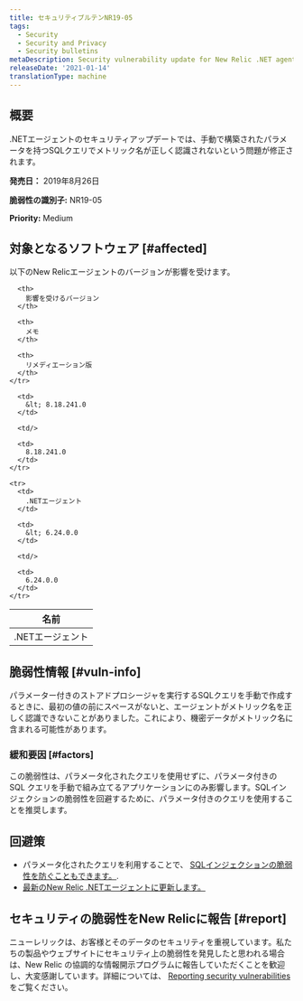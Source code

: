```yaml
---
title: セキュリティブルテンNR19-05
tags:
  - Security
  - Security and Privacy
  - Security bulletins
metaDescription: Security vulnerability update for New Relic .NET agent.
releaseDate: '2021-01-14'
translationType: machine
---
```


## 概要

.NETエージェントのセキュリティアップデートでは、手動で構築されたパラメータを持つSQLクエリでメトリック名が正しく認識されないという問題が修正されます。

**発売日：** 2019年8月26日

**脆弱性の識別子:** NR19-05

**Priority:** Medium

## 対象となるソフトウェア [#affected]

以下のNew Relicエージェントのバージョンが影響を受けます。

<table>
  <thead>
    <tr>
      <th>
        名前
      </th>

      <th>
        影響を受けるバージョン
      </th>

      <th>
        メモ
      </th>

      <th>
        リメディエーション版
      </th>
    </tr>
  </thead>

  <tbody>
    <tr>
      <td>
        .NETエージェント
      </td>

      <td>
        &lt; 8.18.241.0
      </td>

      <td/>

      <td>
        8.18.241.0
      </td>
    </tr>

    <tr>
      <td>
        .NETエージェント
      </td>

      <td>
        &lt; 6.24.0.0
      </td>

      <td/>

      <td>
        6.24.0.0
      </td>
    </tr>
  </tbody>
</table>

## 脆弱性情報 [#vuln-info]

パラメーター付きのストアドプロシージャを実行するSQLクエリを手動で作成するときに、最初の値の前にスペースがないと、エージェントがメトリック名を正しく認識できないことがありました。これにより、機密データがメトリック名に含まれる可能性があります。

### 緩和要因 [#factors]

この脆弱性は、パラメータ化されたクエリを使用せずに、パラメータ付きの SQL クエリを手動で組み立てるアプリケーションにのみ影響します。SQLインジェクションの脆弱性を回避するために、パラメータ付きのクエリを使用することを推奨します。

## 回避策

* パラメータ化されたクエリを利用することで、 [SQLインジェクションの脆弱性を防ぐこともできます。](https://docs.microsoft.com/en-us/sql/relational-databases/security/sql-injection).
* [最新のNew Relic .NETエージェントに更新します。](/docs/agents/net-agent/installation/update-net-agent)

## セキュリティの脆弱性をNew Relicに報告 [#report]

ニューレリックは、お客様とそのデータのセキュリティを重視しています。私たちの製品やウェブサイトにセキュリティ上の脆弱性を発見したと思われる場合は、New Relic の協調的な情報開示プログラムに報告していただくことを歓迎し、大変感謝しています。詳細については、 [Reporting security vulnerabilities](/docs/security/new-relic-security/data-privacy/reporting-security-vulnerabilities) をご覧ください。